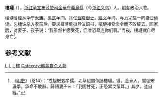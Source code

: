 '''樓璉'''（{{bd|？||1402年|catIdx=L樓}}），[[浙江承宣布政使司|浙江承宣布政使司]][[金華府|金華府]][[義烏縣|義烏縣]]（今[[浙江|浙江]][[义乌|义乌]]）人。[[明朝|明朝]]政治人物。

樓璉曾经从学于[[宋濂|宋濂]]。[[洪武|洪武]]年间，其任[[監察御史|監察御史]]。[[建文|建文]]年间，与[[方孝孺|方孝孺]]一同担任[[侍读|侍读]]。[[朱棣|朱棣]]诛杀方孝孺后，要求樓璉草拟登位诏书，樓璉接受命令而不敢辞去。回家后，对妻子、孩子说：“我虽然甘愿受死，但唯恐牵连你们啊。”当夜，樓璉就自尽身亡<ref>《[[明史|明史]]》（卷14）：“成祖既殺孝孺，以草詔屬侍讀樓璉。璉，金華人，嘗從宋濂學。承命不敢辭。歸語妻子曰：「我固甘死，正恐累汝輩耳。」其夕，遂自經。”</ref>。

==参考文献==
{{wikisource|明史/卷141}}
<div class="references-small">
<references />
</div>

{{明朝人物小作品}}

[[Category:明朝監察御史|L]]
[[Category:靖难之役人物|L]]
[[Category:樓姓|L]]
[[Category:义乌人|樓]]
[[Category:明朝自杀人物|Category:明朝自杀人物]]